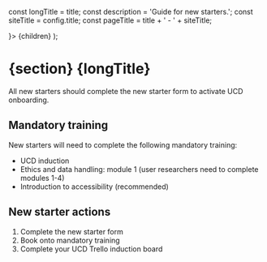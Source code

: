 


const longTitle = title;
const description = 'Guide for new starters.';
const siteTitle = config.title;
const pageTitle = title + ' - ' + siteTitle;

  <SectionWrap>
    <Subsection title={title} side={
      <NavigationMenu items={[
        { href: '/community/new-starters', text: 'Home' }
      ]} />
    }>
      {children}
    </Subsection>
  </SectionWrap>
);


  <h1>
    <span className="caption">{section}</span>
    {longTitle}
  </h1>

All new starters should complete the new starter form to activate UCD onboarding. 

## Mandatory training 

New starters will need to complete the following mandatory training:

- UCD induction 
- Ethics and data handling: module 1 (user researchers need to complete modules 1-4)
- Introduction to accessibility (recommended)

## New starter actions
1. Complete the new starter form
2. Book onto mandatory training
3. Complete your UCD Trello induction board





